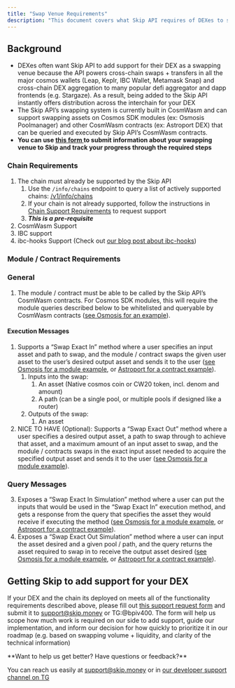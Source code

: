 ```yaml
---
title: "Swap Venue Requirements"
description: "This document covers what Skip API requires of DEXes to support them as potential swapping venues within the API's cross-chain DEX aggregation functionality. At the end, the document provides instructions for helping the Skip team add your DEX to the API as a swapping venue"
---
```


## Background

* DEXes often want Skip API to add support for their DEX as a swapping venue because the API powers cross-chain swaps + transfers in all the major cosmos wallets (Leap, Keplr, IBC Wallet, Metamask Snap) and cross-chain DEX aggregation to many popular defi aggregator and dapp frontends (e.g. Stargaze). As a result, being added to the Skip API instantly offers distribution across the interchain for your DEX
* The Skip API’s swapping system is currently built in CosmWasm and can support swapping assets on Cosmos SDK modules (ex: Osmosis Poolmanager) and other CosmWasm contracts (ex: Astroport DEX) that can be queried and executed by Skip API’s CosmWasm contracts.
* **You can use [this form ](https://skip-protocol.notion.site/Request-to-add-Swapping-Venue-to-Skip-API-104299e5ec644d95acbef320926da041?pvs=4)to submit information about your swapping venue to Skip and track your progress through the required steps**

### Chain Requirements

1. The chain must already be supported by the Skip API  
   1. Use the `/info/chains` endpoint to query a list of actively supported chains: [/v1/info/chains](/api-reference/info/get-v2infochains)  
   2. If your chain is not already supported, follow the instructions in [Chain Support Requirements](/chain-support-requirements) to request support  
   3. **_This is a pre-requisite_**
2. CosmWasm Support
3. IBC support
4. ibc-hooks Support (Check out [our blog post about ibc-hooks](https://ideas.skip.money/t/how-to-give-ibc-superpowers/81))

### Module / Contract Requirements

### General

1. The module / contract must be able to be called by the Skip API’s CosmWasm contracts. For Cosmos SDK modules, this will require the module queries described below to be whitelisted and queryable by CosmWasm contracts ([see Osmosis for an example](https://github.com/osmosis-labs/osmosis/blob/d7eb3b7018cde0557216237c84f063b3915af650/wasmbinding/stargate%5Fwhitelist.go#L169)).

#### Execution Messages

1. Supports a “Swap Exact In” method where a user specifies an input asset and path to swap, and the module / contract swaps the given user asset to the user’s desired output asset and sends it to the user ([see Osmosis for a module example](https://github.com/osmosis-labs/osmosis/blob/d7eb3b7018cde0557216237c84f063b3915af650/x/poolmanager/msg%5Fserver.go#L22), or [Astroport for a contract example](https://github.com/astroport-fi/astroport-core/blob/52af83eab04c620ac40019f7cc9cee433d0c601e/contracts/router/src/contract.rs#L74)).  
   1. Inputs into the swap:  
         1. An asset (Native cosmos coin or CW20 token, incl. denom and amount)  
         2. A path (can be a single pool, or multiple pools if designed like a router)  
   2. Outputs of the swap:  
         1. An asset
2. NICE TO HAVE (Optional): Supports a “Swap Exact Out” method where a user specifies a desired output asset, a path to swap through to achieve that asset, and a maximum amount of an input asset to swap, and the module / contracts swaps in the exact input asset needed to acquire the specified output asset and sends it to the user ([see Osmosis for a module example](https://github.com/osmosis-labs/osmosis/blob/d7eb3b7018cde0557216237c84f063b3915af650/x/poolmanager/msg%5Fserver.go#L48)).  

###  Query Messages  
3. Exposes a “Swap Exact In Simulation” method where a user can put the inputs that would be used in the “Swap Exact In” execution method, and gets a response from the query that specifies the asset they would receive if executing the method ([see Osmosis for a module example](https://github.com/osmosis-labs/osmosis/blob/d7eb3b7018cde0557216237c84f063b3915af650/x/poolmanager/client/grpc/grpc%5Fquery.go#L113), or [Astroport for a contract example](https://github.com/astroport-fi/astroport-core/blob/52af83eab04c620ac40019f7cc9cee433d0c601e/contracts/router/src/contract.rs#L240)).
4. Exposes a “Swap Exact Out Simulation” method where a user can input the asset desired and a given pool / path, and the query returns the asset required to swap in to receive the output asset desired ([see Osmosis for a module example](https://github.com/osmosis-labs/osmosis/blob/d7eb3b7018cde0557216237c84f063b3915af650/x/poolmanager/client/grpc/grpc%5Fquery.go#L93), or [Astroport for a contract example](https://github.com/astroport-fi/astroport-core/blob/52af83eab04c620ac40019f7cc9cee433d0c601e/contracts/pair/src/contract.rs#L892)).

## Getting Skip to add support for your DEX

If your DEX and the chain its deployed on meets all of the functionality requirements described above, please fill out [this support request form](https://skip-protocol.notion.site/Template-for-Request-to-add-Swapping-Venue-to-Skip-API-104299e5ec644d95acbef320926da041?pvs=4) and submit it to [support@skip.money](support@skip.money) or TG:@bpiv400\. The form will help us scope how much work is required on our side to add support, guide our implementation, and inform our decision for how quickly to prioritize it in our roadmap (e.g. based on swapping volume + liquidity, and clarity of the technical information)


 <Check>
**Want to help us get better? Have questions or feedback?**
 
 You can reach us easily at [support@skip.money](support@skip.money) or in [our developer support channel on TG](https://t.me/+3y5biSyZRPIwZWIx)
 </Check>